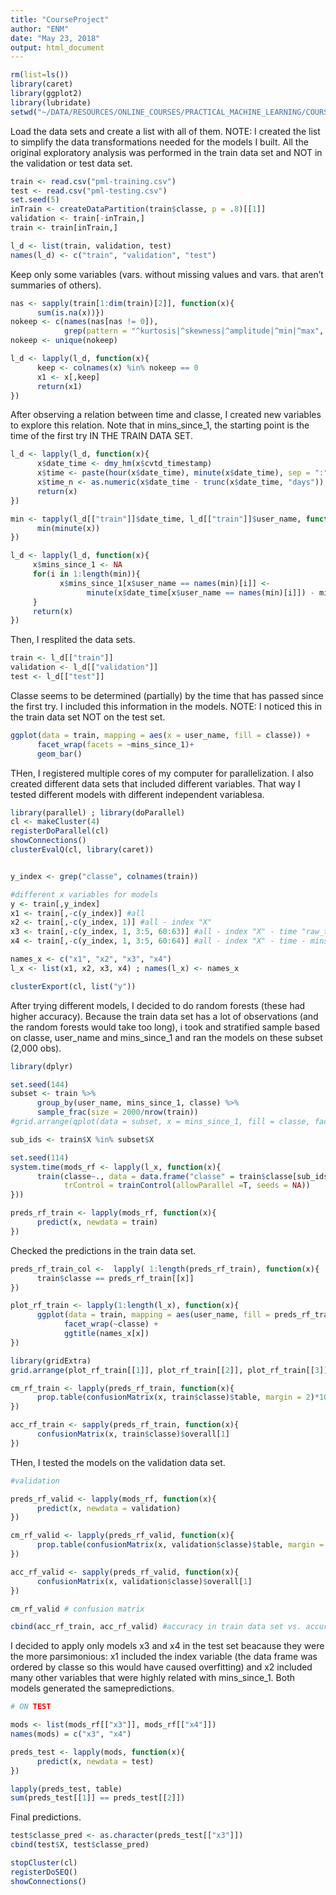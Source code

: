 ---
title: "CourseProject"
author: "ENM"
date: "May 23, 2018"
output: html_document
---

```{r setup, include=FALSE}
rm(list=ls())
library(caret)
library(ggplot2)
library(lubridate)
setwd("~/DATA/RESOURCES/ONLINE_COURSES/PRACTICAL_MACHINE_LEARNING/COURSE_PROJECT")
```

Load the data sets and create a list with all of them.
NOTE: I created the list to simplify the data transformations needed for the models I built. All the original exploratory analysis was performed in the train data set and NOT in the validation or test data set.

```{r echo=TRUE}
train <- read.csv("pml-training.csv")
test <- read.csv("pml-testing.csv")
set.seed(5)
inTrain <- createDataPartition(train$classe, p = .8)[[1]]
validation <- train[-inTrain,]
train <- train[inTrain,]

l_d <- list(train, validation, test) 
names(l_d) <- c("train", "validation", "test")
```

Keep only some variables (vars. without missing values and vars. that aren't summaries of others).

```{r}
nas <- sapply(train[1:dim(train)[2]], function(x){
      sum(is.na(x))})
nokeep <- c(names(nas[nas != 0]), 
            grep(pattern = "^kurtosis|^skewness|^amplitude|^min|^max", colnames(train), value = T))
nokeep <- unique(nokeep)

l_d <- lapply(l_d, function(x){
      keep <- colnames(x) %in% nokeep == 0
      x1 <- x[,keep]
      return(x1)
})
```

After observing a relation between time and classe, I created new variables to explore this relation. Note that in mins_since_1, the starting point is the time of the first try IN THE TRAIN DATA SET.

```{r create different time variables, echo=TRUE}
l_d <- lapply(l_d, function(x){
      x$date_time <- dmy_hm(x$cvtd_timestamp)
      x$time <- paste(hour(x$date_time), minute(x$date_time), sep = ":")
      x$time_n <- as.numeric(x$date_time - trunc(x$date_time, "days"))
      return(x)
})

min <- tapply(l_d[["train"]]$date_time, l_d[["train"]]$user_name, function(x){
      min(minute(x))
})

l_d <- lapply(l_d, function(x){
     x$mins_since_1 <- NA
     for(i in 1:length(min)){
           x$mins_since_1[x$user_name == names(min)[i]] <- 
                 minute(x$date_time[x$user_name == names(min)[i]]) - min[i]
     } 
     return(x)
})
```

Then, I resplited the data sets.

```{r}
train <- l_d[["train"]]
validation <- l_d[["validation"]]
test <- l_d[["test"]]
```

Classe seems to be determined (partially) by the time that has passed since the first try. I included this information in the models.
NOTE: I noticed this in the train data set NOT on the test set.

```{r}
ggplot(data = train, mapping = aes(x = user_name, fill = classe)) + 
      facet_wrap(facets = ~mins_since_1)+
      geom_bar()
```

THen, I registered multiple cores of my computer for parallelization. I also created different data sets that included different variables. That way I tested different models with different independent variablesa.

```{r prepare parallel and prepare data sets}
library(parallel) ; library(doParallel)
cl <- makeCluster(4)
registerDoParallel(cl)
showConnections()
clusterEvalQ(cl, library(caret))


y_index <- grep("classe", colnames(train))

#different x variables for models
y <- train[,y_index]
x1 <- train[,-c(y_index)] #all
x2 <- train[,-c(y_index, 1)] #all - index "X"
x3 <- train[,-c(y_index, 1, 3:5, 60:63)] #all - index "X" - time "raw_timestamp_part_1" "raw_timestamp_part_2" "cvtd_timestamp" "date_time" "time" "time_n"
x4 <- train[,-c(y_index, 1, 3:5, 60:64)] #all - index "X" - time - mins "mins_since_1" 

names_x <- c("x1", "x2", "x3", "x4")
l_x <- list(x1, x2, x3, x4) ; names(l_x) <- names_x

clusterExport(cl, list("y"))
```

After trying different models, I decided to do random forests (these had higher accuracy). Because the train data set has a lot of observations (and the random forests would take too long), i took and stratified sample based on classe, user_name and mins_since_1 and ran the models on these subset (2,000 obs).

```{r random forest}
library(dplyr)

set.seed(144)
subset <- train %>% 
      group_by(user_name, mins_since_1, classe) %>% 
      sample_frac(size = 2000/nrow(train))
#grid.arrange(qplot(data = subset, x = mins_since_1, fill = classe, facets = ~user_name), qplot(data = train, x = mins_since_1, fill = classe, facets = ~user_name)) 

sub_ids <- train$X %in% subset$X

set.seed(114)
system.time(mods_rf <- lapply(l_x, function(x){
      train(classe~., data = data.frame("classe" = train$classe[sub_ids], x[sub_ids,]), method = "rf", prox = TRUE, 
            trControl = trainControl(allowParallel =T, seeds = NA))
}))

preds_rf_train <- lapply(mods_rf, function(x){
      predict(x, newdata = train)
})
```

Checked the predictions in the train data set.

```{r check rf}
preds_rf_train_col <-  lapply( 1:length(preds_rf_train), function(x){
      train$classe == preds_rf_train[[x]]
})

plot_rf_train <- lapply(1:length(l_x), function(x){
      ggplot(data = train, mapping = aes(user_name, fill = preds_rf_train_col[[x]])) + geom_bar() +
            facet_wrap(~classe) + 
            ggtitle(names_x[x])
})

library(gridExtra)
grid.arrange(plot_rf_train[[1]], plot_rf_train[[2]], plot_rf_train[[3]], plot_rf_train[[4]], ncol = 2)

cm_rf_train <- lapply(preds_rf_train, function(x){
      prop.table(confusionMatrix(x, train$classe)$table, margin = 2)*100
})

acc_rf_train <- sapply(preds_rf_train, function(x){
      confusionMatrix(x, train$classe)$overall[1]
})
```

THen, I tested the models on the validation data set.

```{r test on validation}
#validation

preds_rf_valid <- lapply(mods_rf, function(x){
      predict(x, newdata = validation)
})

cm_rf_valid <- lapply(preds_rf_valid, function(x){
      prop.table(confusionMatrix(x, validation$classe)$table, margin = 2)*100
})

acc_rf_valid <- sapply(preds_rf_valid, function(x){
      confusionMatrix(x, validation$classe)$overall[1]
})

cm_rf_valid # confusion matrix

cbind(acc_rf_train, acc_rf_valid) #accuracy in train data set vs. accuracy in validation data set
```

I decided to apply only models x3 and x4 in the test set beacause they were the more parsimonious: x1 included the index variable (the data frame was ordered by classe so this would have caused overfitting) and x2 included many other variables that were highly related with mins_since_1. Both models generated the samepredictions. 

```{r predict test}
# ON TEST

mods <- list(mods_rf[["x3"]], mods_rf[["x4"]])
names(mods) = c("x3", "x4")

preds_test <- lapply(mods, function(x){
      predict(x, newdata = test)
})

lapply(preds_test, table)
sum(preds_test[[1]] == preds_test[[2]])
```

Final predictions.

```{r}
test$classe_pred <- as.character(preds_test[["x3"]])
cbind(test$X, test$classe_pred)
```


```{r}
stopCluster(cl)
registerDoSEQ()
showConnections()
```

